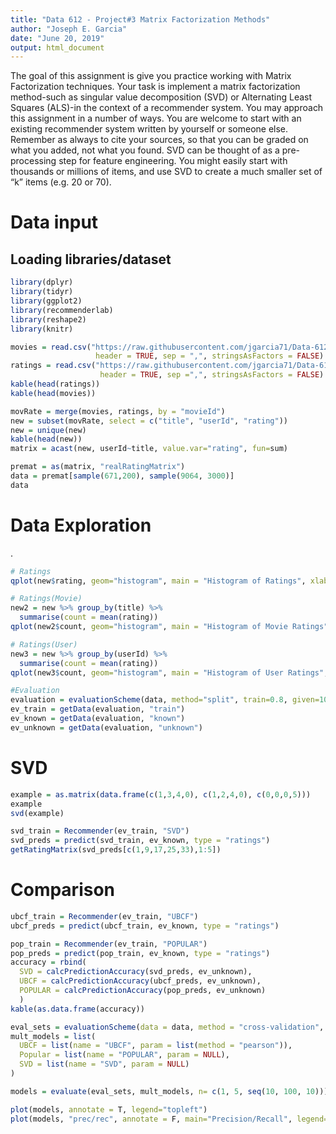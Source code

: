 ---
title: "Data 612 - Project#3 Matrix Factorization Methods"
author: "Joseph E. Garcia"
date: "June 20, 2019"
output: html_document
---
The goal of this assignment is give you practice working with Matrix Factorization techniques.
Your task is implement a matrix factorization method-such as singular value decomposition (SVD) or
Alternating Least Squares (ALS)-in the context of a recommender system.
You may approach this assignment in a number of ways. You are welcome to start with an existing
recommender system written by yourself or someone else. Remember as always to cite your sources,
so that you can be graded on what you added, not what you found.
SVD can be thought of as a pre-processing step for feature engineering. You might easily start with
thousands or millions of items, and use SVD to create a much smaller set of "k" items (e.g. 20 or 70).

# Data input

## Loading libraries/dataset
```{r results='hide', message=FALSE, warning=FALSE}
library(dplyr)
library(tidyr)
library(ggplot2)
library(recommenderlab)
library(reshape2)
library(knitr)
```

```{r}
movies = read.csv("https://raw.githubusercontent.com/jgarcia71/Data-612-Projects-and-Assignments-Summer-2019/master/Project%20%233/movies.csv", 
                   header = TRUE, sep = ",", stringsAsFactors = FALSE)
ratings = read.csv("https://raw.githubusercontent.com/jgarcia71/Data-612-Projects-and-Assignments-Summer-2019/master/Project%20%233/ratings.csv", 
                    header = TRUE, sep =",", stringsAsFactors = FALSE)
kable(head(ratings))
kable(head(movies))
```

  
```{r}
movRate = merge(movies, ratings, by = "movieId")
new = subset(movRate, select = c("title", "userId", "rating"))
new = unique(new)
kable(head(new))
matrix = acast(new, userId~title, value.var="rating", fun=sum)
```


```{r}
premat = as(matrix, "realRatingMatrix")
data = premat[sample(671,200), sample(9064, 3000)]
data
```

# Data Exploration
.
```{r}
# Ratings
qplot(new$rating, geom="histogram", main = "Histogram of Ratings", xlab = "Rating Scores", binwidth = 0.5, fill=I("yellow"))
```

```{r}
# Ratings(Movie)
new2 = new %>% group_by(title) %>%
  summarise(count = mean(rating))
qplot(new2$count, geom="histogram", main = "Histogram of Movie Ratings", xlab = "Average Rating Scores Per Movie", binwidth = 0.5, fill=I("blue"))
```


```{r}
# Ratings(User)
new3 = new %>% group_by(userId) %>%
  summarise(count = mean(rating))
qplot(new3$count, geom="histogram", main = "Histogram of User Ratings", xlab = "Average Rating Scores Per User", binwidth = 0.5, fill=I("red"))
```


```{r}
#Evaluation
evaluation = evaluationScheme(data, method="split", train=0.8, given=10, goodRating=3.5)
ev_train = getData(evaluation, "train")
ev_known = getData(evaluation, "known")
ev_unknown = getData(evaluation, "unknown")
```

# SVD

```{r}
example = as.matrix(data.frame(c(1,3,4,0), c(1,2,4,0), c(0,0,0,5)))
example
svd(example)
```


```{r}
svd_train = Recommender(ev_train, "SVD")
svd_preds = predict(svd_train, ev_known, type = "ratings")
getRatingMatrix(svd_preds[c(1,9,17,25,33),1:5])
```


# Comparison


```{r}

ubcf_train = Recommender(ev_train, "UBCF")
ubcf_preds = predict(ubcf_train, ev_known, type = "ratings")

pop_train = Recommender(ev_train, "POPULAR")
pop_preds = predict(pop_train, ev_known, type = "ratings")
accuracy = rbind(
  SVD = calcPredictionAccuracy(svd_preds, ev_unknown),
  UBCF = calcPredictionAccuracy(ubcf_preds, ev_unknown),
  POPULAR = calcPredictionAccuracy(pop_preds, ev_unknown)
  )
kable(as.data.frame(accuracy))
```


```{r}
eval_sets = evaluationScheme(data = data, method = "cross-validation", k = 4, given = 10, goodRating = 3.5)
mult_models = list(
  UBCF = list(name = "UBCF", param = list(method = "pearson")),
  Popular = list(name = "POPULAR", param = NULL),
  SVD = list(name = "SVD", param = NULL)
)

models = evaluate(eval_sets, mult_models, n= c(1, 5, seq(10, 100, 10)))

plot(models, annotate = T, legend="topleft")
plot(models, "prec/rec", annotate = F, main="Precision/Recall", legend="topright")
```



